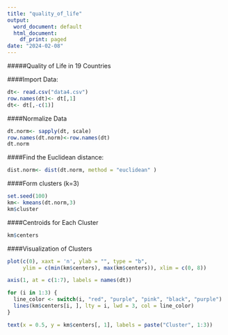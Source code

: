 ```yaml
---
title: "quality_of_life"
output:
  word_document: default
  html_document:
    df_print: paged
date: "2024-02-08"
---
```


#####Quality of Life in 19 Countries

####Import Data:
```r
dt<- read.csv("data4.csv")
row.names(dt)<- dt[,1]
dt<- dt[,-c(1)]
```


####Normalize Data
```r
dt.norm<- sapply(dt, scale)
row.names(dt.norm)<-row.names(dt)
dt.norm
```

####Find the Euclidean distance:
```r
dist.norm<- dist(dt.norm, method = "euclidean" )
```

####Form clusters (k=3)
```r
set.seed(100)
km<- kmeans(dt.norm,3)
km$cluster
```

####Centroids for Each Cluster
```r
km$centers
```


####Visualization of Clusters
```r

plot(c(0), xaxt = 'n', ylab = "", type = "b",
     ylim = c(min(km$centers), max(km$centers)), xlim = c(0, 8))

axis(1, at = c(1:7), labels = names(dt))  

for (i in 1:3) {
  line_color <- switch(i, "red", "purple", "pink", "black", "purple")
  lines(km$centers[i, ], lty = i, lwd = 3, col = line_color)
}

text(x = 0.5, y = km$centers[, 1], labels = paste("Cluster", 1:3))


```



